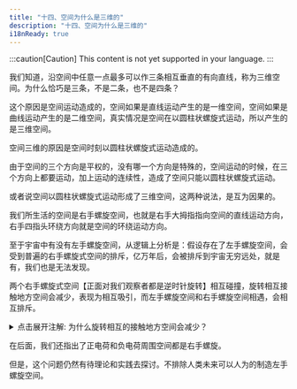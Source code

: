 ```yaml
---
title: "十四、空间为什么是三维的"
description: "十四、空间为什么是三维的"
i18nReady: true
---
```


:::caution[Caution]
This content is not yet supported in your language.
:::



我们知道，沿空间中任意一点最多可以作三条相互垂直的有向直线，称为三维空间。为什么恰巧是三条，不是二条，也不是四条？

这个原因是空间运动造成的，空间如果是直线运动产生的是一维空间，空间如果是曲线运动产生的是二维空间，真实情况是空间在以圆柱状螺旋式运动，所以产生的是三维空间。

空间三维的原因是空间时刻以圆柱状螺旋式运动造成的。

由于空间的三个方向是平权的，没有哪一个方向是特殊的，空间运动的时候，在三个方向上都要运动，加上运动的连续性，造成了空间只能以圆柱状螺旋式运动。

或者说空间以圆柱状螺旋式运动形成了三维空间，这两种说法，是互为因果的。

我们所生活的空间是右手螺旋空间，也就是右手大拇指指向空间的直线运动方向，右手四指头环绕方向就是空间的环绕运动方向。

至于宇宙中有没有左手螺旋空间，从逻辑上分析是：假设存在了左手螺旋空间，会受到普遍的右手螺旋式空间的排斥，亿万年后，会被排斥到宇宙无穷远处，就是有，我们也是无法发现。

两个右手螺旋式空间【正面对我们观察者都是逆时针旋转】相互碰撞，旋转相互接触地方空间会减少，表现为相互吸引，而左手螺旋空间和右手螺旋空间相遇，会相互排斥。

<details>
  <summary class="custom-summary">点击展开注解: 为什么旋转相互的接触地方空间会减少？</summary>
  <Aside title="注解">
    为什么旋转相互的接触地方空间会减少？这是因为在接触处空间运动方向相反，相互抵消，如下图所示：

    <div style="text-align: right;">
      _由 **<a href="mailto:bzsgbq@163.com" target="_blank" rel="noopener noreferrer">RainDream</a>** 添加_
    </div>
  </Aside>
</details>

<Image src={Section141} alt="" class=""  style="margin:0 auto;"/>

在后面，我们还指出了正电荷和负电荷周围空间都是右手螺旋。

但是，这个问题仍然有待理论和实践去探讨。不排除人类未来可以人为的制造左手螺旋空间。
